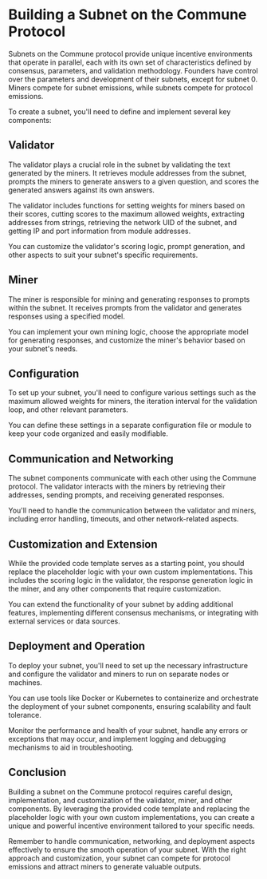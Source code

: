 # Building a Subnet on the Commune Protocol

Subnets on the Commune protocol provide unique incentive environments that operate in parallel, each with its own set of characteristics defined by consensus, parameters, and validation methodology. Founders have control over the parameters and development of their subnets, except for subnet 0. Miners compete for subnet emissions, while subnets compete for protocol emissions.

To create a subnet, you'll need to define and implement several key components:

## Validator

The validator plays a crucial role in the subnet by validating the text generated by the miners. It retrieves module addresses from the subnet, prompts the miners to generate answers to a given question, and scores the generated answers against its own answers.

The validator includes functions for setting weights for miners based on their scores, cutting scores to the maximum allowed weights, extracting addresses from strings, retrieving the network UID of the subnet, and getting IP and port information from module addresses.

You can customize the validator's scoring logic, prompt generation, and other aspects to suit your subnet's specific requirements.

## Miner

The miner is responsible for mining and generating responses to prompts within the subnet. It receives prompts from the validator and generates responses using a specified model.

You can implement your own mining logic, choose the appropriate model for generating responses, and customize the miner's behavior based on your subnet's needs.

## Configuration

To set up your subnet, you'll need to configure various settings such as the maximum allowed weights for miners, the iteration interval for the validation loop, and other relevant parameters.

You can define these settings in a separate configuration file or module to keep your code organized and easily modifiable.

## Communication and Networking

The subnet components communicate with each other using the Commune protocol. The validator interacts with the miners by retrieving their addresses, sending prompts, and receiving generated responses.

You'll need to handle the communication between the validator and miners, including error handling, timeouts, and other network-related aspects.

## Customization and Extension

While the provided code template serves as a starting point, you should replace the placeholder logic with your own custom implementations. This includes the scoring logic in the validator, the response generation logic in the miner, and any other components that require customization.

You can extend the functionality of your subnet by adding additional features, implementing different consensus mechanisms, or integrating with external services or data sources.

## Deployment and Operation

To deploy your subnet, you'll need to set up the necessary infrastructure and configure the validator and miners to run on separate nodes or machines.

You can use tools like Docker or Kubernetes to containerize and orchestrate the deployment of your subnet components, ensuring scalability and fault tolerance.

Monitor the performance and health of your subnet, handle any errors or exceptions that may occur, and implement logging and debugging mechanisms to aid in troubleshooting.

## Conclusion

Building a subnet on the Commune protocol requires careful design, implementation, and customization of the validator, miner, and other components. By leveraging the provided code template and replacing the placeholder logic with your own custom implementations, you can create a unique and powerful incentive environment tailored to your specific needs.

Remember to handle communication, networking, and deployment aspects effectively to ensure the smooth operation of your subnet. With the right approach and customization, your subnet can compete for protocol emissions and attract miners to generate valuable outputs.